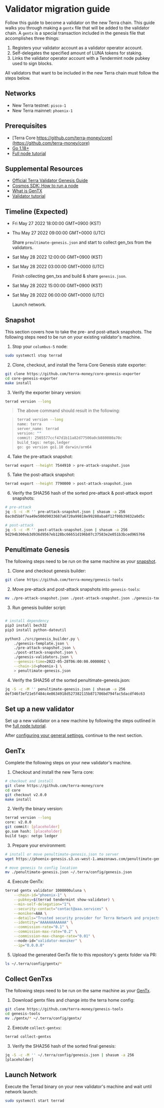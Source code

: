 # Validator migration guide

Follow this guide to become a validator on the new Terra chain. This guide walks you through making a `gentx` file that will be added to the validator chain. A `gentx` is a special transaction included in the genesis file that accomplishes three things:

1. Registers your validator account as a validator operator account.
2. Self-delegates the specified amount of LUNA tokens for staking.
3. Links the validator operator account with a Tendermint node pubkey used to sign blocks.

All validators that want to be included in the new Terra chain must follow the steps below.

## Networks

- New Terra testnet: `pisco-1`
- New Terra mainnet: `phoenix-1`

## Prerequisites

- [Terra Core https://github.com/terra-money/core](https://github.com/terra-money/core)
- [Go 1.18+](https://go.dev/dl/)
- [Full node tutorial](../full-node/run-a-full-terra-node/README.mdx)

## Supplemental Resources

- [Official Terra Validator Genesis Guide](https://github.com/terra-money/genesis-tools/blob/main/LAUNCH.md)
- [Cosmos SDK: How to run a node](https://docs.cosmos.network/master/run-node/run-node.html)
- [What is GenTX](https://docs.cosmos.network/master/run-node/run-node.html#adding-genesis-accounts)
- [Validator tutorial](../full-node/manage-a-terra-validator/README.mdx)
    
## Timeline (Expected)

- Fri May 27 2022 18:00:00 GMT+0900 (KST)
- Thu May 27 2022 09:00:00 GMT+0000 (UTC)

    Share `preultimate-genesis.json` and start to collect gen_txs from the validators.

- Sat May 28 2022 12:00:00 GMT+0900 (KST)
- Sat May 28 2022 03:00:00 GMT+0000 (UTC)

    Finish collecting gen_txs and build & share `genesis.json`.

- Sat May 28 2022 15:00:00 GMT+0900 (KST)
- Sat May 28 2022 06:00:00 GMT+0000 (UTC)

    Launch network.



## Snapshot

This section covers how to take the pre- and post-attack snapshots. The following steps need to be run on your existing validator's machine. 

1. Stop your `columbus-5` node:

```sh
sudo systemctl stop terrad
```

2. Clone, checkout, and install the Terra Core Genesis state exporter:

```sh
git clone https://github.com/terra-money/core-genesis-exporter
cd core-genesis-exporter
make install
```

3. Verify the exporter binary version:

```sh
terrad version --long
```

> The above command should result in the following:

>```sh
>terrad version --long
>name: terra
>server_name: terrad
>version: ""
>commit: 2565577ccf47d1b11a82d77500a0cb880080a70c
>build_tags: netgo,ledger
>go: go version go1.18 darwin/arm64
>```

4. Take the pre-attack snapshot:

```sh
terrad export --height 7544910 > pre-attack-snapshot.json
```

5. Take the post-attack snapshot:

```sh
terrad export --height 7790000 > post-attack-snapshot.json
```

6. Verify the SHA256 hash of the sorted pre-attack & post-attack export snapshots:

```sh
# pre-attack
jq -S -c -M '' pre-attack-snapshot.json | shasum -a 256
0ac0d5b8f7ea49e500d9033687a6720a99818e99280aba8f12f00b39832a0d5c

# post-attack
jq -S -c -M '' post-attack-snapshot.json | shasum -a 256
9d294b300eb3d936d9567eb128bc66651d196b07c37583e2e051b3bced965766
```

## Penultimate Genesis

The following steps need to be run on the same machine as your [snapshot](#snapshot).

1. Clone and checkout genesis builder:

```sh
git clone https://github.com/terra-money/genesis-tools
```

2. Move pre-attack and post-attack snapshots into `genesis-tools`:

```sh
mv ./pre-attack-snapshot.json ./post-attack-snapshot.json ./genesis-tools
```

3. Run genesis builder script:

```sh

# install dependency
pip3 install bech32
pip3 install python-dateutil

python3 ./src/genesis_builder.py \
    ./genesis-template.json \
    ./pre-attack-snapshot.json \
    ./post-attack-snapshot.json \
    ./genesis-validators.json \
    --genesis-time=2022-05-28T06:00:00.000000Z \
    --chain-id=phoenix-1 \
    > penultimate-genesis.json
```

4. Verify the SHA256 of the sorted penultimate-genesis.json:

```sh
jq -S -c -M '' penultimate-genesis.json | shasum -a 256
def346f3ef21e5f484c4e8634918d527382115b871786bd794fac5dacdf46c63
```

## Set up a new validator

Set up a new validator on a new machine by following the steps outlined in the [full node tutorial](../full-node/run-a-full-terra-node/README.mdx). 

After [configuring your general settings](../full-node/run-a-full-terra-node/configure-general-settings.mdx), continue to the next section. 

## GenTx

Complete the following steps on your new validator's machine. 

1. Checkout and install the new Terra core:

```sh
# checkout and install
git clone https://github.com/terra-money/core
cd core
git checkout v2.0.0
make install
```

2. Verify the binary version:

```sh
terrad version --long
core: v2.0.0
git commit: [placeholder]
go.sum hash: [placeholder]
build tags: netgo ledger
```

3. Prepare your environment:

```sh
# install or move penultimate-genesis.json to server
wget https://phoenix-genesis.s3.us-west-1.amazonaws.com/penultimate-genesis.json

# move genesis to config location
mv ./penultimate-genesis.json ~/.terra/config/genesis.json
```

4. Execute GenTx:

```sh
terrad gentx validator 1000000uluna \
    --chain-id="phoenix-1" \
    --pubkey=$(terrad tendermint show-validator) \
    --min-self-delegation="1"\
    --security-contact="contact@aaa.services" \
    --moniker=AAA \
    --details="Trusted security provider for Terra Network and projects building on Terra." \
    --identity="AAAAAAAAAAAA" \
    --commission-rate="0.1" \
    --commission-max-rate="0.2" \
    --commission-max-change-rate="0.01" \ 
    --node-id="validator-moniker" \
    --ip="0.0.0.0"
```

5. Upload the generated GenTx file to this repository's gentx folder via PR:

```sh
ls ~/.terra/config/gentx/*
```

## Collect GenTxs

The following steps need to be run on the same machine as your [GenTx](#gentx).

1. Download gentx files and change into the terra home config:

```sh
git clone https://github.com/terra-money/genesis-tools
cd genesis-tools
mv ./gentx/* ~/.terra/config/gentx/
```

2. Execute `collect-gentxs`:

```sh
terrad collect-gentxs
```

3. Verify the SHA256 hash of the sorted final genesis:

```sh
jq -S -c -M '' ~/.terra/config/genesis.json | shasum -a 256
[placeholder]
```

## Launch Network

Execute the Terrad binary on your new validator's machine and wait until network launch:

```sh
sudo systemctl start terrad
```

